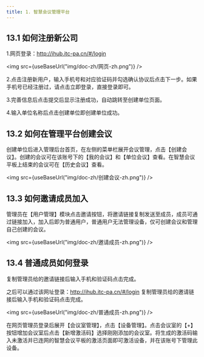 ```yaml
---
title: 1. 智慧会议管理平台
---
```



## 13.1 如何注册新公司

1.网页登录：http://ihub.itc-pa.cn/#/login

<img  src={useBaseUrl("img/doc-zh/网页-zh.png")} />

2.点击注册新用户，输入手机号和对应验证码并勾选确认协议后点击下一步。如果手机号已经注册过，请点击立即登录，直接登录即可。

3.完善信息后点击提交后显示注册成功，自动跳转至创建单位页面。

4.输入单位名称后点击创建单位即创建单位成功。

## 13.2 如何在管理平台创建会议

创建单位后进入管理后台首页，在左侧的菜单栏展开会议管理，点击【创建会议】。创建的会议可在该账号下的【我的会议】和【单位会议】查看。在智慧会议平板上结束的会议可在【历史会议】查看。

<img  src={useBaseUrl("img/doc-zh/创建会议-zh.png")} />

## 13.3 如何邀请成员加入

管理员在【用户管理】模块点击邀请按钮，将邀请链接复制发送至成员，成员可通过链接加入，加入后即为普通用户，普通用户无法管理设备，仅可创建会议和管理自己创建的会议。

<img  src={useBaseUrl("img/doc-zh/邀请成员-zh.png")} />


## 13.4 普通成员如何登录
复制管理员给的邀请链接后输入手机和验证码点击完成。

之后可以通过该网址登录：http://ihub.itc-pa.cn/#/login
复制管理员给的邀请链接后输入手机和验证码点击完成。

<img  src={useBaseUrl("img/doc-zh/普通成员-zh.png")} />

在网页管理员登录后展开【会议室管理】，点击【设备管理】。点击会议室的【+】按钮增加会议室后点击【新增激活码】选择刚刚添加的会议室。将生成的激活码输入未激活并已连网的智慧会议平板的激活页面即可激活设备，并在该账号下管理此设备。


